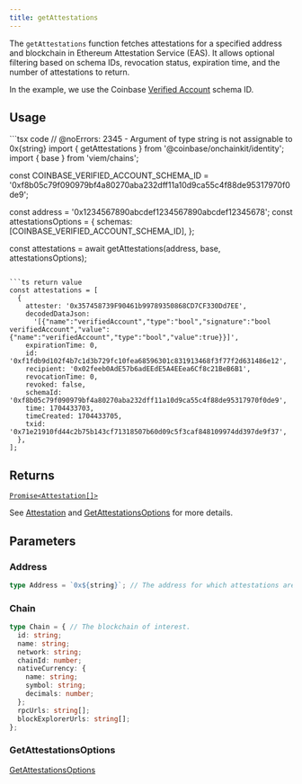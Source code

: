 ```yaml
---
title: getAttestations
---
```



The `getAttestations` function fetches attestations for a specified address
and blockchain in Ethereum Attestation Service (EAS). It allows optional filtering
based on schema IDs, revocation status, expiration time, and the number of attestations to return.

In the example, we use the Coinbase [Verified Account](https://base.easscan.org/schema/view/0xf8b05c79f090979bf4a80270aba232dff11a10d9ca55c4f88de95317970f0de9) schema ID.

## Usage

<CodeGroup>
```tsx code
// @noErrors: 2345 - Argument of type string is not assignable to 0x{string}
import { getAttestations } from '@coinbase/onchainkit/identity';
import { base } from 'viem/chains';

const COINBASE_VERIFIED_ACCOUNT_SCHEMA_ID =
  '0xf8b05c79f090979bf4a80270aba232dff11a10d9ca55c4f88de95317970f0de9';

const address = '0x1234567890abcdef1234567890abcdef12345678';
const attestationsOptions = {
  schemas: [COINBASE_VERIFIED_ACCOUNT_SCHEMA_ID],
};

const attestations = await getAttestations(address, base, attestationsOptions);
```

```ts return value
const attestations = [
  {
    attester: '0x357458739F90461b99789350868CD7CF330Dd7EE',
    decodedDataJson:
      '[{"name":"verifiedAccount","type":"bool","signature":"bool verifiedAccount","value":{"name":"verifiedAccount","type":"bool","value":true}}]',
    expirationTime: 0,
    id: '0xf1fdb9d102f4b7c1d3b729fc10fea68596301c831913468f3f77f2d631486e12',
    recipient: '0x02feeb0AdE57b6adEEdE5A4EEea6Cf8c21BeB6B1',
    revocationTime: 0,
    revoked: false,
    schemaId: '0xf8b05c79f090979bf4a80270aba232dff11a10d9ca55c4f88de95317970f0de9',
    time: 1704433703,
    timeCreated: 1704433705,
    txid: '0x71e21910fd44c2b75b143cf71318507b60d09c5f3caf848109974dd397de9f37',
  },
];
```
</CodeGroup>

## Returns

[`Promise<Attestation[]>`](/onchainkit/identity/types#attestation)

See [Attestation](/onchainkit/identity/types#attestation) and [GetAttestationsOptions](/onchainkit/identity/types#getattestationsoptions) for more details.

## Parameters

### Address

```ts
type Address = `0x${string}`; // The address for which attestations are being queried.
```

### Chain

```ts
type Chain = { // The blockchain of interest.
  id: string;
  name: string;
  network: string;
  chainId: number;
  nativeCurrency: {
    name: string;
    symbol: string;
    decimals: number;
  };
  rpcUrls: string[];
  blockExplorerUrls: string[];
};
```

### GetAttestationsOptions

[GetAttestationsOptions](/onchainkit/identity/types#getattestationsoptions)

